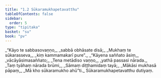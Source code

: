 ```yaml
---
title: "1.2 Sūkaramukhapetavatthu"
tableOfContents: false
sidebar:
  order: 5
type: "tipitaka"
basket: "su"
book: "pv"
---
```



<DynamicBreadcrumb />

<Division number="4" book="pv" bookNo="19" page="127">

<Paragraph number="6" type="verses" book="pv">
_“Kāyo te sabbasovaṇṇo,_  
_sabbā obhāsate disā;_  
_Mukhaṃ te sūkarasseva,_  
_kiṃ kammamakarī pure”._  

</Paragraph>

</Division>
<Division number="5" book="pv" bookNo="19" page="127">

<Paragraph number="7" type="verses" book="pv">
_“Kāyena saññato āsiṃ,_  
_vācāyāsimasaññato;_  
_Tena metādiso vaṇṇo,_  
_yathā passasi nārada._  

</Paragraph>

</Division>
<Division number="6" book="pv" bookNo="19" page="128">

<Paragraph number="8" type="verses" book="pv">
_Taṃ tyāhaṃ nārada brūmi,_  
_Sāmaṃ diṭṭhamidaṃ tayā;_  
_Mākāsi mukhasā pāpaṃ,_  
_Mā kho sūkaramukho ahū”ti._  


</Paragraph>
</Division>

<Paragraph number="9" type="center" book="pv">
Sūkaramukhapetavatthu dutiyaṃ.
</Paragraph>